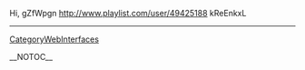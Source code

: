 Hi, gZfWpgn http://www.playlist.com/user/49425188 kReEnkxL
----
[[CategoryWebInterfaces]]

__NOTOC__